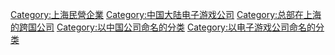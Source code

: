 [[Category:上海民營企業|Category:上海民營企業]]
[[Category:中国大陆电子游戏公司|Category:中国大陆电子游戏公司]]
[[Category:总部在上海的跨国公司|Category:总部在上海的跨国公司]]
[[Category:以中国公司命名的分类|Category:以中国公司命名的分类]]
[[Category:以电子游戏公司命名的分类|Category:以电子游戏公司命名的分类]]